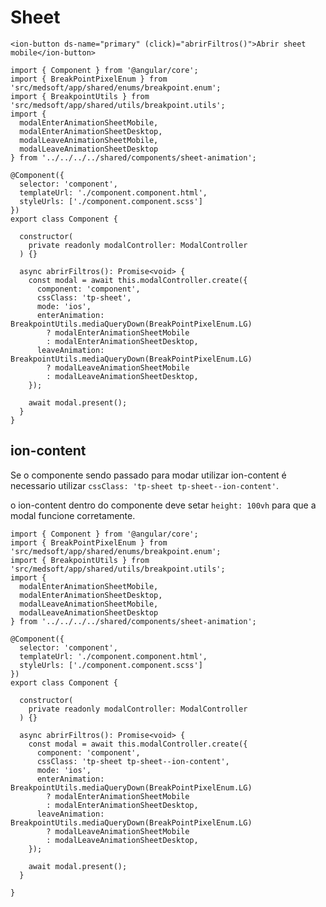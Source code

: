 
<Meta title="Components/Core/Sheet/Usage" />

# Sheet

```
<ion-button ds-name="primary" (click)="abrirFiltros()">Abrir sheet mobile</ion-button>
```

```
import { Component } from '@angular/core';
import { BreakPointPixelEnum } from 'src/medsoft/app/shared/enums/breakpoint.enum';
import { BreakpointUtils } from 'src/medsoft/app/shared/utils/breakpoint.utils';
import {
  modalEnterAnimationSheetMobile,
  modalEnterAnimationSheetDesktop,
  modalLeaveAnimationSheetMobile,
  modalLeaveAnimationSheetDesktop
} from '../../../../shared/components/sheet-animation';

@Component({
  selector: 'component',
  templateUrl: './component.component.html',
  styleUrls: ['./component.component.scss']
})
export class Component {

  constructor(
    private readonly modalController: ModalController
  ) {}

  async abrirFiltros(): Promise<void> {
    const modal = await this.modalController.create({
      component: 'component',
      cssClass: 'tp-sheet',
      mode: 'ios',
      enterAnimation: BreakpointUtils.mediaQueryDown(BreakPointPixelEnum.LG)
        ? modalEnterAnimationSheetMobile
        : modalEnterAnimationSheetDesktop,
      leaveAnimation: BreakpointUtils.mediaQueryDown(BreakPointPixelEnum.LG)
        ? modalLeaveAnimationSheetMobile
        : modalLeaveAnimationSheetDesktop,
    });

    await modal.present();
  }
}
```

## ion-content

Se o componente sendo passado para modar utilizar ion-content é necessario utilizar `cssClass: 'tp-sheet tp-sheet--ion-content'`.

o ion-content dentro do componente deve setar `height: 100vh` para que a modal funcione corretamente.

```
import { Component } from '@angular/core';
import { BreakPointPixelEnum } from 'src/medsoft/app/shared/enums/breakpoint.enum';
import { BreakpointUtils } from 'src/medsoft/app/shared/utils/breakpoint.utils';
import {
  modalEnterAnimationSheetMobile,
  modalEnterAnimationSheetDesktop,
  modalLeaveAnimationSheetMobile,
  modalLeaveAnimationSheetDesktop
} from '../../../../shared/components/sheet-animation';

@Component({
  selector: 'component',
  templateUrl: './component.component.html',
  styleUrls: ['./component.component.scss']
})
export class Component {

  constructor(
    private readonly modalController: ModalController
  ) {}

  async abrirFiltros(): Promise<void> {
    const modal = await this.modalController.create({
      component: 'component',
      cssClass: 'tp-sheet tp-sheet--ion-content',
      mode: 'ios',
      enterAnimation: BreakpointUtils.mediaQueryDown(BreakPointPixelEnum.LG)
        ? modalEnterAnimationSheetMobile
        : modalEnterAnimationSheetDesktop,
      leaveAnimation: BreakpointUtils.mediaQueryDown(BreakPointPixelEnum.LG)
        ? modalLeaveAnimationSheetMobile
        : modalLeaveAnimationSheetDesktop,
    });

    await modal.present();
  }

}
```
